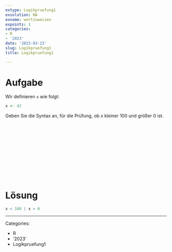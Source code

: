 ```yaml
---
extype: Logikpruefung1
exsolution: NA
exname: wertzuweisen
expoints: 1
categories:
- R
- '2023'
date: '2023-03-23'
slug: Logikpruefung1
title: Logikpruefung1

---
```







# Aufgabe

Wir definieren `x` wie folgt:

```r
x <- 42
```

Geben Sie die Syntax an, für die Prüfung, ob x kleiner 100 und größer 0 ist.



</br>
</br>
</br>
</br>
</br>
</br>
</br>
</br>
</br>
</br>

# Lösung

```r
x < 100 | x > 0
```





---

Categories: 

- R
- '2023'
- Logikpruefung1

